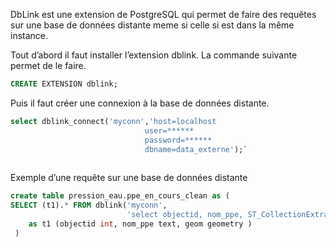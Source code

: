 DbLink est une extension de PostgreSQL qui permet de faire des requêtes sur une base de données distante meme si celle si est dans la même instance.

Tout d'abord il faut installer l'extension dblink. La commande suivante permet de le faire.

```sql
CREATE EXTENSION dblink;
```

Puis il faut créer une connexion à la base de données distante.

```sql
select dblink_connect('myconn','host=localhost
                              user=******
                              password=******
                              dbname=data_externe');`
							  
```

Exemple d'une requête sur une base de données distante
```sql
create table pression_eau.ppe_en_cours_clean as (
SELECT (t1).* FROM dblink('myconn',
						  'select objectid, nom_ppe, ST_CollectionExtract(ST_MAkeValid(wkb_geometry)) as geom from davar.ppe_en_cours')
	as t1 (objectid int, nom_ppe text, geom geometry ) 
 )
 ```